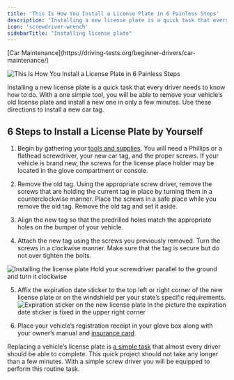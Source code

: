 ```yaml
---
title: 'This Is How You Install a License Plate in 6 Painless Steps'
description: 'Installing a new license plate is a quick task that every driver needs to know how to do. These are simple directions to replace or install a new car tag!'
icon: 'screwdriver-wrench'
sidebarTitle: "Installing license plate"
---
```

<Snippet file="andrei.mdx" />
[Car Maintenance](https://driving-tests.org/beginner-drivers/car-maintenance/)

![This Is How You Install a License Plate in 6 Painless Steps](https://driving-tests.org/wp-content/uploads/2012/03/plates.jpg)

Installing a new license plate is a quick task that every driver needs to know how to do. With a one simple tool, you will be able to remove your vehicle’s old license plate and install a new one in only a few minutes. Use these directions to install a new car tag.

## 6 Steps to Install a License Plate by Yourself

1. Begin by gathering your [tools and supplies](https://driving-tests.org/beginner-drivers/5-tools-every-driver-should-own/). You will need a Phillips or a flathead screwdriver, your new car tag, and the proper screws. If your vehicle is brand new, the screws for the license place holder may be located in the glove compartment or console.
    
2. Remove the old tag. Using the appropriate screw driver, remove the screws that are holding the current tag in place by turning them in a counterclockwise manner. Place the screws in a safe place while you remove the old tag. Remove the old tag and set it aside.
    
3. Align the new tag so that the predrilled holes match the appropriate holes on the bumper of your vehicle.
    
4. Attach the new tag using the screws you previously removed. Turn the screws in a clockwise manner. Make sure that the tag is secure but do not over tighten the bolts. 

![Installing the license plate](https://driving-tests.org/wp-content/uploads/2012/03/installing-license-plate.jpg)
Hold your screwdriver parallel to the ground and turn it clockwise
    
5. Affix the expiration date sticker to the top left or right corner of the new license plate or on the windshield per your state’s specific requirements. 
![Expiration sticker on the new license plate](https://driving-tests.org/wp-content/uploads/2012/03/expiration-sticker.jpg)
In the picture the expiration date sticker is fixed in the upper right corner
    
6. Place your vehicle’s registration receipt in your glove box along with your owner’s manual and [insurance card](https://driving-tests.org/beginner-drivers/top-auto-insurance-tips-for-new-drivers/).
    
Replacing a vehicle’s license plate is [a simple task](https://driving-tests.org/beginner-drivers/how-to-check-your-oil/) that almost every driver should be able to complete. This quick project should not take any longer than a few minutes. With a simple screw driver you will be equipped to perform this routine task.